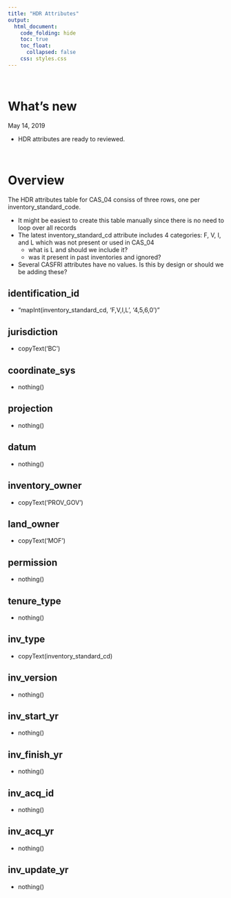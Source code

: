 ```yaml
---  
title: "HDR Attributes"
output:  
  html_document:  
    code_folding: hide
    toc: true
    toc_float:
      collapsed: false
    css: styles.css
---  
```


<br>

# What's new

May 14, 2019

  * HDR attributes are ready to reviewed.

<br>

# Overview

The HDR attributes table for CAS_04 consiss of three rows, one per inventory_standard_code.

  * It might be easiest to create this table manually since there is no need to loop over all records
  * The latest inventory_standard_cd attribute includes 4 categories: F, V, I, and L which was not present or used in CAS_04
    - what is L and should we include it?
    - was it present in past inventories and ignored?
  * Several CASFRI attributes have no values. Is this by design or should we be adding these?

## identification_id {.tabset}

  * "mapInt(inventory_standard_cd, 'F,V,I,L', '4,5,6,0')"

## jurisdiction {.tabset}

  * copyText('BC')

## coordinate_sys {.tabset}

  * nothing()

## projection {.tabset}

  * nothing()

## datum {.tabset}

  * nothing()

## inventory_owner {.tabset}

  * copyText('PROV_GOV')

## land_owner {.tabset}

  * copyText('MOF')

## permission {.tabset}

  * nothing()

## tenure_type {.tabset}

  * nothing()

## inv_type {.tabset}

  * copyText(inventory_standard_cd)

## inv_version {.tabset}

  * nothing()

## inv_start_yr {.tabset}

  * nothing()

## inv_finish_yr {.tabset}

  * nothing()

## inv_acq_id {.tabset}

  * nothing()

## inv_acq_yr {.tabset}

  * nothing()

## inv_update_yr {.tabset}

  * nothing()
